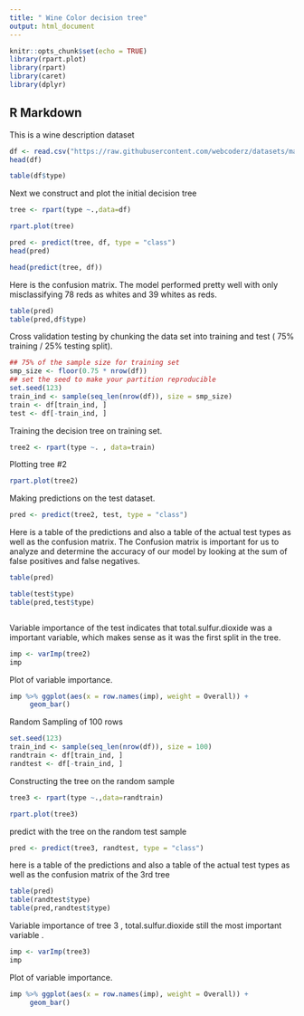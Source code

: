 ```yaml
---
title: " Wine Color decision tree"
output: html_document
---
```


```r
knitr::opts_chunk$set(echo = TRUE)
library(rpart.plot)
library(rpart)
library(caret)
library(dplyr)
```


## R Markdown

This is a wine description dataset
```r
df <- read.csv("https://raw.githubusercontent.com/webcoderz/datasets/main/winequalityN.csv",encoding = "UTF-8")
head(df)
```

```r
table(df$type)
```


Next we construct and plot the initial decision tree

```r
tree <- rpart(type ~.,data=df)

rpart.plot(tree)
```
```r

pred <- predict(tree, df, type = "class")
head(pred)
```
```r
head(predict(tree, df))
```

Here is the confusion matrix. The model performed pretty well with only misclassifying 78 reds as whites and 39 whites as reds.
```r
table(pred)
table(pred,df$type)
```

Cross validation testing by chunking the data set into training and test ( 75% training / 25% testing split).

```r
## 75% of the sample size for training set
smp_size <- floor(0.75 * nrow(df))
## set the seed to make your partition reproducible
set.seed(123)
train_ind <- sample(seq_len(nrow(df)), size = smp_size)
train <- df[train_ind, ]
test <- df[-train_ind, ]
```

Training the decision tree on training set.
```r
tree2 <- rpart(type ~. , data=train)
```


Plotting tree #2
```r
rpart.plot(tree2)
```

Making predictions on the test dataset.
```r
pred <- predict(tree2, test, type = "class")
```


Here is a table of the predictions and also a table of the actual test types as well as the confusion matrix. The Confusion matrix is important for us to analyze and determine the accuracy of our model by looking at the sum of false positives and false negatives.
```r

table(pred)

table(test$type)
table(pred,test$type)



```

Variable importance of the test indicates that total.sulfur.dioxide was a important variable, which makes sense as it was the first split in the tree.
```r
imp <- varImp(tree2)
imp
```

Plot of variable importance.
```r
imp %>% ggplot(aes(x = row.names(imp), weight = Overall)) +
     geom_bar()
```



Random Sampling of 100 rows
```r
set.seed(123)
train_ind <- sample(seq_len(nrow(df)), size = 100)
randtrain <- df[train_ind, ]
randtest <- df[-train_ind, ]
```

Constructing the tree on the random sample
```r
tree3 <- rpart(type ~.,data=randtrain)

rpart.plot(tree3)
```


predict with the tree on the random test sample
```r
pred <- predict(tree3, randtest, type = "class")
```

here is a table of the predictions and also a table of the actual test types as well as the confusion matrix of the 3rd tree
```r

table(pred)
table(randtest$type)
table(pred,randtest$type)
```

Variable importance of tree 3 , total.sulfur.dioxide still the most important variable .
```r
imp <- varImp(tree3)
imp
```

Plot of variable importance.
```r
imp %>% ggplot(aes(x = row.names(imp), weight = Overall)) +
     geom_bar()
```
 

